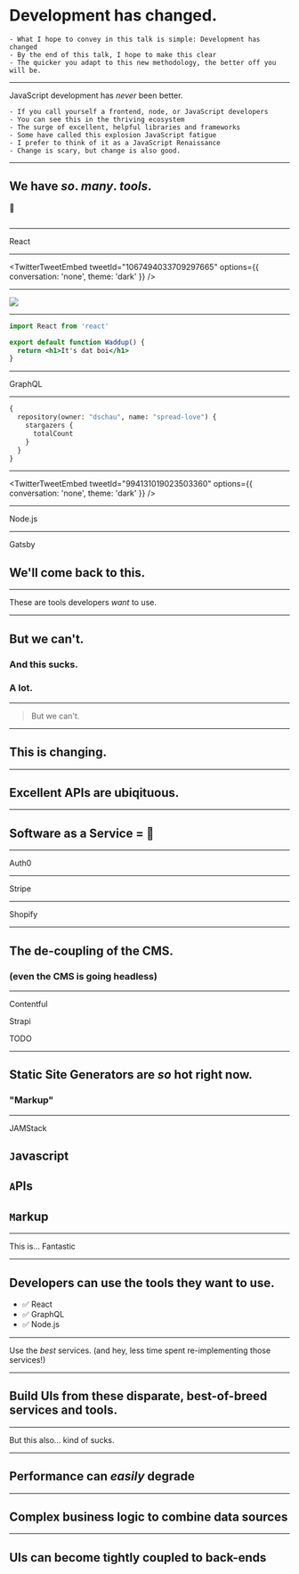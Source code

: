 


# Development has changed.

```notes
- What I hope to convey in this talk is simple: Development has changed
- By the end of this talk, I hope to make this clear
- The quicker you adapt to this new methodology, the better off you will be.
```

---

<Fit>JavaScript development has <em>never</em> been</Fit>
<Fit caps={true} color={colors.accent}>better.</Fit>

```notes
- If you call yourself a frontend, node, or JavaScript developers
- You can see this in the thriving ecosystem
- The surge of excellent, helpful libraries and frameworks
- Some have called this explosion JavaScript fatigue
- I prefer to think of it as a JavaScript Renaissance
- Change is scary, but change is also good.
```

---

## We have _so_. _many_. _tools_.

🔧

```notes

```

---


<Fit>React</Fit>

---

<!-- How is react good for reusability -->
<TwitterTweetEmbed tweetId="1067494033709297665" options={{ conversation: 'none', theme: 'dark' }} />

---

<Image src="images/lego.jpg" />

---


```jsx
import React from 'react'

export default function Waddup() {
  return <h1>It's dat boi</h1>
}
```

---


<Fit>GraphQL</Fit>

---


```graphql
{
  repository(owner: "dschau", name: "spread-love") {
    stargazers {
      totalCount
    }
  }
}
```

---

<TwitterTweetEmbed tweetId="994131019023503360" options={{ conversation: 'none', theme: 'dark' }} />

---


<Fit>Node.js</Fit>

---


<Fit>Gatsby</Fit>

## We'll come back to this.

---

<Fit>These are tools developers <em>want</em> to use.</Fit>

---

## But we can't.

### And this sucks.

### A lot.

---

> But we can't.

---

## This is changing.

---

## Excellent APIs are ubiqituous.

---

## Software as a Service = 🚀

---


<Fit>Auth0</Fit>

---


<Fit>Stripe</Fit>

---


<Fit>Shopify</Fit>

---

## The de-coupling of the CMS.

### (even the CMS is going headless)

---


<Box background="#f76b1c">Contentful</Box>

<Box background="#56ccf2">Strapi</Box>

<Box background="red">TODO</Box>

---

## Static Site Generators are _so_ hot right now.

### "Markup"

---

<Fit>JAMStack</Fit>

## `J`avascript
## `A`PIs
## `M`arkup

---

<Fit>This is...</Fit>
<Fit caps={true} color={colors.accent}>Fantastic</Fit>

---

## Developers can use the tools they want to use.

- ✅ React
- ✅ GraphQL
- ✅ Node.js

---

<Fit>Use the <em>best</em> services.</Fit>
<Fit>(and hey, less time spent re-implementing those services!)</Fit>

---

## Build UIs from these disparate, best-of-breed services and tools.

---

<Fit>But this also...</Fit>
<Fit caps={true} color={colors.accent}>kind of sucks.</Fit>

---

## Performance can _easily_ degrade

---

## Complex business logic to combine data sources

---

## UIs can become tightly coupled to back-ends
